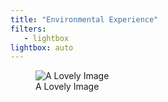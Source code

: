 ```yaml
---
title: "Environmental Experience"
filters:
   - lightbox
lightbox: auto
---
```


![A Lovely Image](media/newpic.jpg)